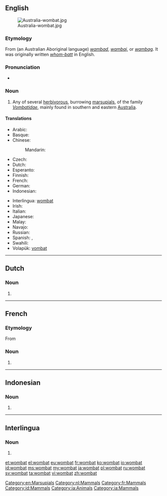 ==English==
{{wikipedia}}

[[Image:Australia-wombat.jpg|thumb]]

===Etymology===
From {{etyl|aus-syd}} (an Australian Aboriginal language) ''[[wambad]]'', ''[[wambaj]]'', or ''[[wambag]]''. It was originally written ''[[whom-batt]]'' in English.

===Pronunciation===
* {{a|US}} {{IPA|/ˈwɑmˌbæt/}}

===Noun===
{{en-noun}}

# Any of several [[herbivorous]], burrowing [[marsupial]]s, of the family ''[[Vombatidae]]'', mainly found in southern and eastern [[Australia]].

====Translations====
{{trans-top|marsupial}}
* Arabic: {{t|ar|ومبت|m|tr=wúmbat}}
* Basque: {{t|eu|wombat}}
* Chinese:
*: Mandarin: {{t|cmn|袋熊|tr=dàixióng|sc=Hani}}
* Czech: {{t|cs|vombat|n}}
* Dutch: {{t-|nl|wombat|m}}
* Esperanto: {{t-|eo|vombato|xs=Esperanto}}
* Finnish: {{t+|fi|vompatti}}
* French: {{t+|fr|wombat|m}}
* German: {{t|de|Wombat|m}}
* Indonesian: {{t-|id|wombat|xs=Indonesian}}
{{trans-mid}}
* Interlingua: [[wombat#Interlingua|wombat]]
* Irish: {{t|ga|vombat|m}}
* Italian: {{t-|it|vombato|m}}
* Japanese: {{t|ja|ウォンバット|tr=uonbatto}}
* Malay: {{t+|ms|wombat|xs=Malay}}
* Navajo: {{tø|nv|shash naʼazísí}}
* Russian: {{t|ru|вомбат|m|tr=vómbat, vombát}}
* Spanish: {{t|es|vombátido|m}},  {{t-|es|wombat|m}}
* Swahili: {{t|sw|wombati}}
* Volapük: [[vombat]]
{{trans-bottom}}

[[Category:en:Marsupials]]

----

==Dutch==

===Noun===
{{nl-noun|m|wombats|wombatje}}

# {{l|en|wombat}}

[[Category:nl:Mammals]]

----

==French==

===Etymology===
From {{etyl|en|fr}}

===Noun===
{{fr-noun|m}}

# {{l|en|wombat}}

[[Category:fr:Mammals]]

----

==Indonesian==

===Noun===
{{id-noun}}

# {{l|en|wombat}}

[[Category:id:Mammals]]

----

==Interlingua==

===Noun===
{{head|ia|noun}}

# {{l|en|wombat}}

[[Category:ia:Animals]]
[[Category:ia:Mammals]]

[[et:wombat]]
[[el:wombat]]
[[eu:wombat]]
[[fr:wombat]]
[[ko:wombat]]
[[io:wombat]]
[[id:wombat]]
[[ms:wombat]]
[[my:wombat]]
[[ja:wombat]]
[[pl:wombat]]
[[ru:wombat]]
[[sv:wombat]]
[[ta:wombat]]
[[vi:wombat]]
[[zh:wombat]]